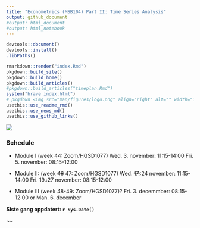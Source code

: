 ```yaml
---
title: "Econometrics (MSB104) Part II: Time Series Analysis"
output: github_document
#output: html_document
#output: html_notebook
---
```


```r
devtools::document()
devtools::install()
.libPaths()
```

```r
rmarkdown::render("index.Rmd")
pkgdown::build_site()
pkgdown::build_home()
pkgdown::build_articles()
#pkgdown::build_articles("timeplan.Rmd")
system("brave index.html")
# pkgdown <img src="man/figures/logo.png" align="right" alt="" width="120" />
usethis::use_readme_rmd()
usethis::use_news_md()
usethis::use_github_links()
```

![](man/figures/ts.jpg)

### Schedule

- Module I (week 44: Zoom/HGSD1077) 
	Wed. 3. november: 11:15-14:00
	Fri. 5. november: 08:15-12:00
- Module II: (week ~~46~~ 47: Zoom/HGSD1077)
  	Wed. ~~17.~~:24 november: 11:15-14:00
	Fri. ~~19.~~:27 november: 08:15-12:00

- Module III (week 48-49: Zoom/HGSD1077)?
	Fri. 3. decemmber: 08:15-12:00 or Man. 6. december

**Siste gang oppdatert: `r Sys.Date()`**

~~
